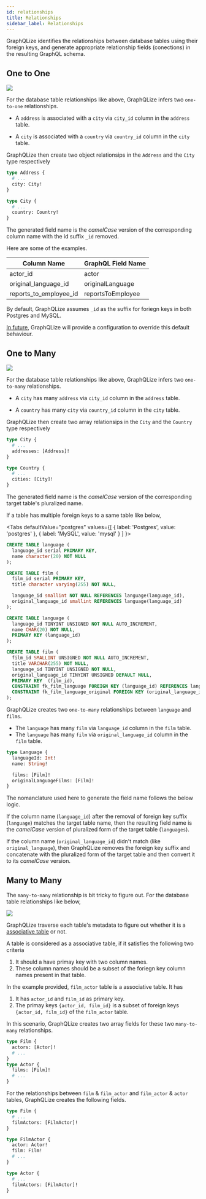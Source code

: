 ```yaml
---
id: relationships
title: Relationships
sidebar_label: Relationships
---
```



GraphQLize identifies the relationships between database tables using their foreign keys, and generate appropriate relationship fields (conections) in the resulting GraphQL schema.

## One to One

![](/img/address_city_country_er_diagram.png)

For the database table relationships like above, GraphQLize infers two `one-to-one` relationships.

- A `address` is associated with a `city` via `city_id` column in the `address` table.

- A `city` is associated with a `country` via `country_id` column in the `city` table.

GraphQLize then create two object relationsips in the `Address` and the `City` type respectively

```graphql
type Address {
  # ...
  city: City!
}

type City {
  # ...
  country: Country!
}
```

The generated field name is the _camelCase_ version of the corresponding column name with the id suffix `_id` removed.

Here are some of the examples.

| Column Name            | GraphQL Field Name |
| ---------------------- | ------------------ |
| actor_id               | actor              |
| original_language_id   | originalLanguage   |
| reports_to_employee_id | reportsToEmployee  |

By default, GraphQLize assumes `_id` as the suffix for foriegn keys in both Postgres and MySQL.

[In future](https://github.com/graphqlize/graphqlize/issues/4), GraphQLize will provide a configuration to override this default behaviour.

## One to Many

![](/img/address_city_country_er_diagram.png)

For the database table relationships like above, GraphQLize infers two `one-to-many` relationships.

- A `city` has many `address` via `city_id` column in the `address` table.

- A `country` has many `city` via `country_id` column in the `city` table.

GraphQLize then create two array relationsips in the `City` and the `Country` type respectively

```graphql
type City {
  # ...
  addresses: [Address]!
}

type Country {
  # ...
  cities: [City]!
}
```

The generated field name is the _camelCase_ version of the corresponding target table's pluralized name.

If a table has multiple foreign keys to a same table like below,

<Tabs
  defaultValue="postgres"
  values={[
    { label: 'Postgres', value: 'postgres' },
    { label: 'MySQL', value: 'mysql' }
  ]
}>
<TabItem value="postgres">

```sql
CREATE TABLE language (
  language_id serial PRIMARY KEY,
  name character(20) NOT NULL
);

CREATE TABLE film (
  film_id serial PRIMARY KEY,
  title character varying(255) NOT NULL,

  language_id smallint NOT NULL REFERENCES language(language_id),
  original_language_id smallint REFERENCES language(language_id)
);

```

</TabItem>
<TabItem value="mysql">

```sql
CREATE TABLE language (
  language_id TINYINT UNSIGNED NOT NULL AUTO_INCREMENT,
  name CHAR(20) NOT NULL,
  PRIMARY KEY (language_id)
);

CREATE TABLE film (
  film_id SMALLINT UNSIGNED NOT NULL AUTO_INCREMENT,
  title VARCHAR(255) NOT NULL,
  language_id TINYINT UNSIGNED NOT NULL,
  original_language_id TINYINT UNSIGNED DEFAULT NULL,
  PRIMARY KEY  (film_id),
  CONSTRAINT fk_film_language FOREIGN KEY (language_id) REFERENCES language (language_id),
  CONSTRAINT fk_film_language_original FOREIGN KEY (original_language_id) REFERENCES language (language_id)
);
```

</TabItem>

</Tabs>

GraphQLize creates two `one-to-many` relationships between `language` and `films`. 

* The `language` has many `film` via `language_id` column in the `film` table. 
* The `language` has many `film` via `original_language_id` column in the `film` table.

```graphql
type Language {
  languageId: Int!
  name: String!

  films: [Film]!
  originalLanguageFilms: [Film]!
}
```

The nomanclature used here to generate the field name follows the below logic.

If the column name (`language_id`) after the removal of foreign key suffix (`language`) matches the target table name, then the resulting field name is the *camelCase* version of pluralized form of the target table (`languages`).

If the column name (`original_language_id`) didn't match (like `original_language`), then GraphQLize removes the foreign key suffix and concatenate with the pluralized form of the target table and then convert it to its *camelCase* version.

## Many to Many

The `many-to-many` relationship is bit tricky to figure out. For the database table relationships like below,

![](/img/film_actor_er_diagram.png)

GraphQLize traverse each table's metadata to figure out whether it is a [associative table](https://en.wikipedia.org/wiki/Associative_entity) or not. 

A table is considered as a associative table, if it satisfies the following two criteria

1. It should a have primay key with two column names.
2. These column names should be a subset of the foriegn key column names present in that table. 

In the example provided, `film_actor` table is a associative table. It has

1. It has `actor_id` and `film_id` as primary key.
2. The primay keys `{actor_id, film_id}` is a subset of foreign keys `{actor_id, film_id}` of the `film_actor` table. 

In this scenario, GraphQLize creates two array fields for these two `many-to-many` relationships.  

```graphql
type Film {
  actors: [Actor]!
  # ...
}
type Actor {
  films: [Film]!
  # ...
}
```

For the relationships between `film` & `film_actor` and `film_actor` & `actor` tables, GraphQLize creates the following fields. 

```graphql
type Film {
  # ...
  filmActors: [FilmActor]!
}

type FilmActor {
  actor: Actor!
  film: Film!
  # ...
}

type Actor {
  # ...
  filmActors: [FilmActor]!
}
```